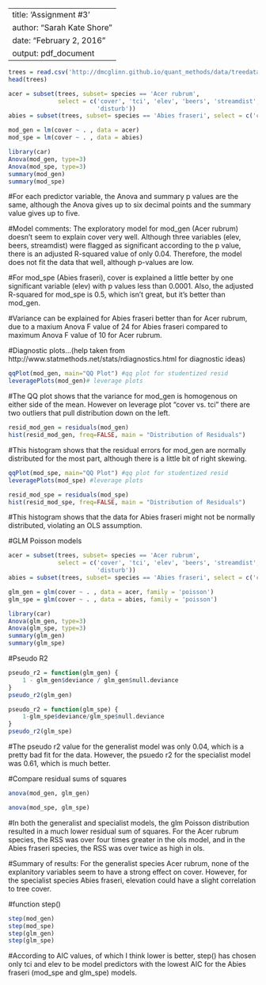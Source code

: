 
---
title: 'Assignment #3'
author: "Sarah Kate Shore"
date: "February 2, 2016"
output: pdf_document
---

```r
trees = read.csv('http://dmcglinn.github.io/quant_methods/data/treedata_subset.csv')
head(trees)
```

```r
acer = subset(trees, subset= species == 'Acer rubrum', 
              select = c('cover', 'tci', 'elev', 'beers', 'streamdist',
                         'disturb'))
abies = subset(trees, subset= species == 'Abies fraseri', select = c('cover', 'tci', 'elev', 'beers', 'streamdist', 'disturb'))

mod_gen = lm(cover ~ . , data = acer)
mod_spe = lm(cover ~ . , data = abies)

library(car)
Anova(mod_gen, type=3)
Anova(mod_spe, type=3)
summary(mod_gen)
summary(mod_spe)
```

#For each predictor variable, the Anova and summary p values are the same, although the Anova gives up to six decimal points and the summary value gives up to five.

#Model comments: The exploratory model for mod_gen (Acer rubrum) doesn't seem to explain cover very well. Although three variables (elev, beers, streamdist) were flagged as significant according to the p value, there is an adjusted R-squared value of only 0.04. Therefore, the model does not fit the data that well, although p-values are low. 

#For mod_spe (Abies fraseri), cover is explained a little better by one significant variable (elev) with p values less than 0.0001. Also, the adjusted R-squared for mod_spe is 0.5, which isn't great, but it's better than mod_gen. 

#Variance can be explained for Abies fraseri better than for Acer rubrum, due to a maxium Anova F value of 24 for Abies fraseri compared to maximum Anova F value of 10 for Acer rubrum. 

#Diagnostic plots...(help taken from http://www.statmethods.net/stats/rdiagnostics.html for diagnostic ideas)

```r
qqPlot(mod_gen, main="QQ Plot") #qq plot for studentized resid 
leveragePlots(mod_gen)# leverage plots
```

#The QQ plot shows that the variance for mod_gen is homogenous on either side of the mean. However on leverage plot "cover vs. tci" there are two outliers that pull distribution down on the left.

```r
resid_mod_gen = residuals(mod_gen) 
hist(resid_mod_gen, freq=FALSE, main = "Distribution of Residuals")
```
#This histogram shows that the residual errors for mod_gen are normally distributed for the most part, although there is a little bit of right skewing. 

```r
qqPlot(mod_spe, main="QQ Plot") #qq plot for studentized resid 
leveragePlots(mod_spe) #leverage plots
```

```r
resid_mod_spe = residuals(mod_spe) 
hist(resid_mod_spe, freq=FALSE, main = "Distribution of Residuals")
```

#This histogram shows that the data for Abies fraseri might not be normally distributed, violating an OLS assumption. 

#GLM Poisson models

```r
acer = subset(trees, subset= species == 'Acer rubrum', 
              select = c('cover', 'tci', 'elev', 'beers', 'streamdist',
                         'disturb'))
abies = subset(trees, subset= species == 'Abies fraseri', select = c('cover', 'tci', 'elev', 'beers', 'streamdist', 'disturb'))

glm_gen = glm(cover ~ . , data = acer, family = 'poisson')
glm_spe = glm(cover ~ . , data = abies, family = 'poisson')

library(car)
Anova(glm_gen, type=3)
Anova(glm_spe, type=3)
summary(glm_gen)
summary(glm_spe)
```

#Pseudo R2

```r
pseudo_r2 = function(glm_gen) {
    1 - glm_gen$deviance / glm_gen$null.deviance
}
pseudo_r2(glm_gen)
```

```r
pseudo_r2 = function(glm_spe) {
    1-glm_spe$deviance/glm_spe$null.deviance
}
pseudo_r2(glm_spe)
```

#The pseudo r2 value for the generalist model was only 0.04, which is a pretty bad fit for the data. However, the psuedo r2 for the specialist model was 0.61, which is much better. 

#Compare residual sums of squares

```r
anova(mod_gen, glm_gen)
```

```r
anova(mod_spe, glm_spe)
```

#In both the generalist and specialist models, the glm Poisson distribution resulted in a much lower residual sum of squares. For the Acer rubrum species, the RSS was over four times greater in the ols model, and in the Abies fraseri species, the RSS was over twice as high in ols. 

#Summary of results: For the generalist species Acer rubrum, none of the explanitory variables seem to have a strong effect on cover. However, for the specialist species Abies fraseri, elevation could have a slight correlation to tree cover. 

#function step()

```r
step(mod_gen)
step(mod_spe)
step(glm_gen)
step(glm_spe)
```

#According to AIC values, of which I think lower is better, step() has chosen only tci and elev to be model predictors with the lowest AIC for the Abies fraseri (mod_spe and glm_spe) models. 

